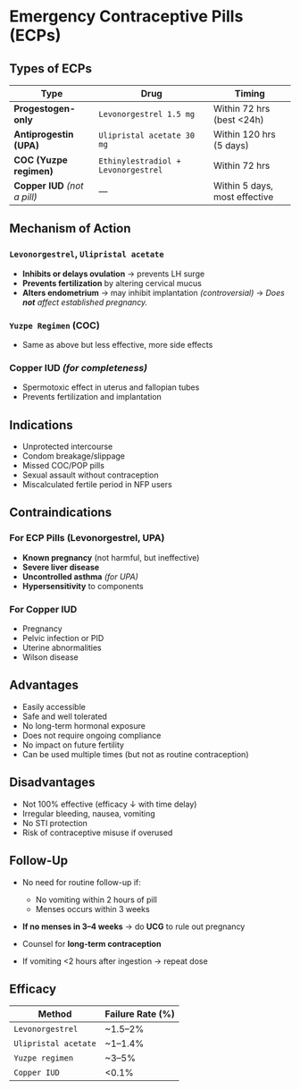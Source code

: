 # Emergency Contraceptive Pills (ECPs)

## Types of ECPs

| Type                          | Drug                                | Timing                        |
| ----------------------------- | ----------------------------------- | ----------------------------- |
| **Progestogen-only**          | `Levonorgestrel 1.5 mg`             | Within 72 hrs (best \<24h)    |
| **Antiprogestin (UPA)**       | `Ulipristal acetate 30 mg`          | Within 120 hrs (5 days)       |
| **COC (Yuzpe regimen)**       | `Ethinylestradiol + Levonorgestrel` | Within 72 hrs                 |
| **Copper IUD** _(not a pill)_ | —                                   | Within 5 days, most effective |

## Mechanism of Action

### `Levonorgestrel`, `Ulipristal acetate`

- **Inhibits or delays ovulation** → prevents LH surge
- **Prevents fertilization** by altering cervical mucus
- **Alters endometrium** → may inhibit implantation _(controversial)_
  → _Does **not** affect established pregnancy._

### `Yuzpe Regimen` (COC)

- Same as above but less effective, more side effects

### Copper IUD _(for completeness)_

- Spermotoxic effect in uterus and fallopian tubes
- Prevents fertilization and implantation

## Indications

- Unprotected intercourse
- Condom breakage/slippage
- Missed COC/POP pills
- Sexual assault without contraception
- Miscalculated fertile period in NFP users

## Contraindications

### For ECP Pills (Levonorgestrel, UPA)

- **Known pregnancy** (not harmful, but ineffective)
- **Severe liver disease**
- **Uncontrolled asthma** _(for UPA)_
- **Hypersensitivity** to components

### For Copper IUD

- Pregnancy
- Pelvic infection or PID
- Uterine abnormalities
- Wilson disease

## Advantages

- Easily accessible
- Safe and well tolerated
- No long-term hormonal exposure
- Does not require ongoing compliance
- No impact on future fertility
- Can be used multiple times (but not as routine contraception)

## Disadvantages

- Not 100% effective (efficacy ↓ with time delay)
- Irregular bleeding, nausea, vomiting
- No STI protection
- Risk of contraceptive misuse if overused

## Follow-Up

- No need for routine follow-up if:

  - No vomiting within 2 hours of pill
  - Menses occurs within 3 weeks

- **If no menses in 3–4 weeks** → do **UCG** to rule out pregnancy
- Counsel for **long-term contraception**
- If vomiting \<2 hours after ingestion → repeat dose

## Efficacy

| Method               | Failure Rate (%) |
| -------------------- | ---------------- |
| `Levonorgestrel`     | \~1.5–2%         |
| `Ulipristal acetate` | \~1–1.4%         |
| `Yuzpe regimen`      | \~3–5%           |
| `Copper IUD`         | \<0.1%           |
